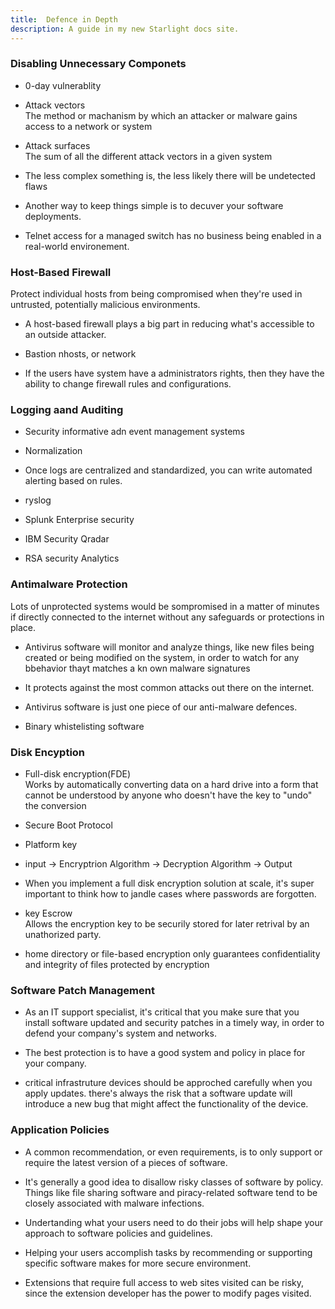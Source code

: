 ```yaml
---
title:  Defence in Depth
description: A guide in my new Starlight docs site.
---
```


### Disabling Unnecessary Componets  
- 0-day vulnerablity  
- Attack vectors  
The method or machanism by which an attacker or malware gains access to a network or system  

- Attack surfaces  
The sum of all the different attack vectors in a given system  

- The less complex something is, the less likely there will be undetected flaws  

- Another way to keep things simple is to decuver your software deployments.  

- Telnet access for a managed switch has no business being enabled in a real-world environement. 

### Host-Based Firewall   
Protect individual hosts from being compromised when they're used in untrusted, potentially malicious environments.

- A host-based firewall plays a big part in reducing what's accessible to an outside attacker. 

- Bastion nhosts, or network 

- If the users have system have a administrators rights, then they have the ability to change firewall rules and configurations.

### Logging aand Auditing  
- Security informative adn event management systems

- Normalization 

- Once logs are centralized and standardized, you can write automated alerting based on rules. 

- ryslog 
- Splunk Enterprise security 
- IBM Security Qradar 
- RSA security Analytics  

### Antimalware Protection 
Lots of unprotected systems would be sompromised in a matter of minutes if directly connected to the internet without any safeguards or protections in place. 

- Antivirus software will monitor and analyze things, like new files being created or being modified on the system, in order to watch for any bbehavior thayt matches a kn own malware signatures

- It protects against the most common attacks out there on the internet. 

- Antivirus software is just one piece of our anti-malware defences.  

- Binary whistelisting software  

### Disk Encyption 
- Full-disk encryption(FDE)  
Works by automatically converting data on a hard drive into a form that cannot be understood by anyone who doesn't have the key to "undo" the conversion  

- Secure Boot Protocol 
- Platform key 

- input -> Encryptrion Algorithm -> Decryption Algorithm -> Output 

- When you implement a full disk encryption solution at scale, it's super important to think how to jandle cases where passwords are forgotten. 

- key Escrow  
Allows the encryption key to be securily stored for later retrival by an unathorized party. 

- home directory or file-based encryption only guarantees confidentiality and integrity of files protected by encryption 

### Software Patch Management 
- As an IT support specialist, it's critical that you make sure that you install software updated and security patches in a timely way, in order to defend your company's system and networks. 

- The best protection is to have a good system and policy in place for your company. 

- critical infrastruture devices should be approched carefully when you apply updates. there's always the risk that a software update will introduce a new bug that might affect the functionality of the device.  

### Application Policies 
- A common recommendation, or even requirements, is to only support or require the latest version of a pieces of software. 

- It's generally a good idea to disallow risky classes of software by policy. Things like file sharing software and piracy-related software tend to be closely associated with malware infections. 

- Undertanding what your users need to do their jobs will help shape your approach to software policies and guidelines. 

- Helping your users accomplish tasks by recommending or supporting specific software makes for more secure environment. 

- Extensions that require full access to web sites visited can be risky, since the extension developer has the power to modify pages visited. 



